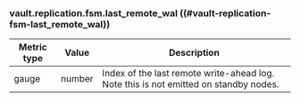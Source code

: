 ### vault.replication.fsm.last_remote_wal ((#vault-replication-fsm-last_remote_wal))

Metric type | Value   | Description
----------- | ------- | -----------
gauge       | number  | Index of the last remote write-ahead log.  Note this is not emitted on standby nodes.
